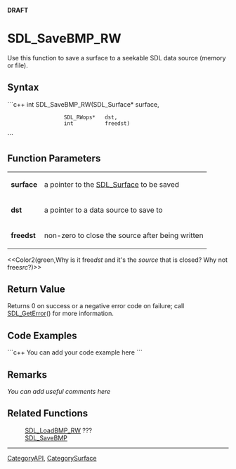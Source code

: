 <!-- pragma section-numbers off -->
<!-- pragma disable-camelcase -->
'''DRAFT'''

= SDL_SaveBMP_RW =
Use this function to save a surface to a seekable SDL data source (memory or file).


== Syntax ==
```c++
int SDL_SaveBMP_RW(SDL_Surface* surface,
                   SDL_RWops*   dst,
                   int          freedst)
```

== Function Parameters ==
{|
|'''surface'''
|a pointer to the [[SDL_Surface]] to be saved
|-
|'''dst'''
|a pointer to a data source to save to
|-
|'''freedst'''
|non-zero to close the source after being written
|}

<<Color2(green,Why is it free''dst'' and it's the ''source'' that is closed?  Why not free''src''?)>> 

== Return Value ==
Returns 0 on success or a negative error code on failure; call [[SDL_GetError]]() for more information.

== Code Examples ==
```c++
You can add your code example here
```

== Remarks ==
''You can add useful comments here''

== Related Functions ==
:[[SDL_LoadBMP_RW]] ???
:[[SDL_SaveBMP]]

----
[[CategoryAPI]], [[CategorySurface]]
